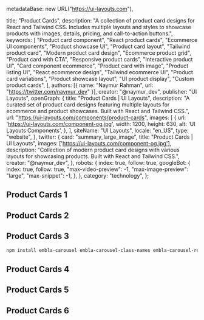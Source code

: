   metadataBase: new URL("https://ui-layouts.com"),

  title: "Product Cards",
  description:
    "A collection of product card designs for React and Tailwind CSS. Includes multiple layouts and styles to showcase products with images, details, pricing, and call-to-action buttons.",
  keywords: [
    "Product card component",
    "React product cards",
    "Ecommerce UI components",
    "Product showcase UI",
    "Product card layout",
    "Tailwind product card",
    "Modern product card design",
    "Ecommerce product grid",
    "Product card with CTA",
    "Responsive product cards",
    "Interactive product UI",
    "Card component ecommerce",
    "Product card with image",
    "Product listing UI",
    "React ecommerce design",
    "Tailwind ecommerce UI",
    "Product card variations",
    "Product showcase layout",
    "UI product display",
    "Custom product cards",
  ],
  authors: [{ name: "Naymur Rahman", url: "https://twitter.com/naymur_dev" }],
  creator: "@naymur_dev",
  publisher: "UI Layouts",
  openGraph: {
    title: "Product Cards | UI Layouts",
    description:
      "A curated set of product card designs featuring multiple layouts for ecommerce and product showcases. Built with React and Tailwind CSS.",
    url: "https://ui-layouts.com/components/product-cards",
    images: [
      {
        url: 'https://ui-layouts.com/component-og.jpg',
        width: 1200,
        height: 630,
        alt: 'UI Layouts Components',
      },
    ],
    siteName: "UI Layouts",
    locale: "en_US",
    type: "website",
  },
  twitter: {
    card: "summary_large_image",
    title: "Product Cards | UI Layouts",
    images: ['https://ui-layouts.com/component-og.jpg'],
    description:
      "Collection of modern product card designs with various layouts for showcasing products. Built with React and Tailwind CSS.",
    creator: "@naymur_dev",
  },
  robots: {
    index: true,
    follow: true,
    googleBot: {
      index: true,
      follow: true,
      "max-video-preview": -1,
      "max-image-preview": "large",
      "max-snippet": -1,
    },
  },
  category: "technology",
};

## Product Cards 1


<ComponentCodePreview
  name='productcard1'
  isFit
/>


## Product Cards 2

<ComponentCodePreview
  name='productcard2'
  isFit
/>


## Product Cards 3

```bash
npm install embla-carousel embla-carousel-class-names embla-carousel-react embla-carousel-autoplay motion
```

<ComponentCodePreview name='productcard3' isFit
/>

## Product Cards 4

<ComponentCodePreview name='productcard4' isFit  />

## Product Cards 5

<ComponentCodePreview name='productcard5' isFit  />

## Product Cards 6

<ComponentCodePreview name='productcard6' isFit  />

